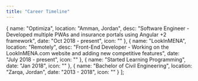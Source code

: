 ```yaml
---
title: "Career Timeline"
---
```


  {
    name: "Optimiza",
    location: "Amman, Jordan",
    desc: "Software Engineer - Developed multiple PWAs and insurance portals using Angular +2 framework",
    date: "Oct 2018 - present",
    icon: "<WorkIcon />"
  },
  {
    name: "LookInMENA",
    location: "Remotely",
    desc: "Front-End Developer - Working on the LookInMENA.com website and adding new competitive features",
    date: "July 2018 - present",
    icon: "<WorkIcon />"
  },
  {
    name: "Started Learning Programming",
    date: "Jan 2018",
    icon: "<WorkIcon />"
  },
  {
    name: "Bachelor of Civil Engineering",
    location: "Zarqa, Jordan",
    date: "2013 - 2018",
    icon: "<WorkIcon />"
  }
];